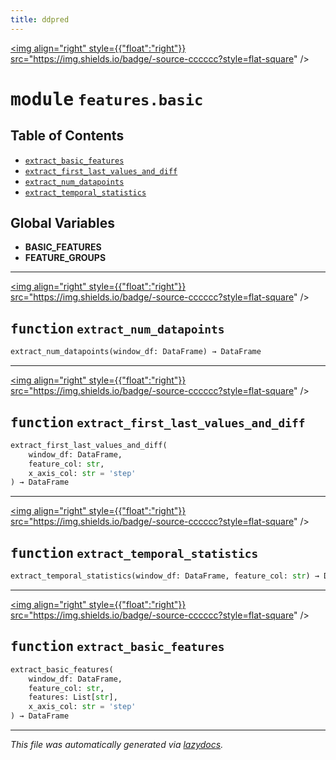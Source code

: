 ```yaml
---
title: ddpred
---
```


<a href="https://github.com/drothermel/%24%7BREPO%7D/blob/main/src/ddpred/features/basic.py"><img align="right" style={{"float":"right"}} src="https://img.shields.io/badge/-source-cccccc?style=flat-square" /></a>

# <kbd>module</kbd> `features.basic`



## Table of Contents
- [`extract_basic_features`](./ddpred.features.basic#function-extract-basic-features)
- [`extract_first_last_values_and_diff`](./ddpred.features.basic#function-extract-first-last-values-and-diff)
- [`extract_num_datapoints`](./ddpred.features.basic#function-extract-num-datapoints)
- [`extract_temporal_statistics`](./ddpred.features.basic#function-extract-temporal-statistics)


**Global Variables**
---------------
- **BASIC_FEATURES**
- **FEATURE_GROUPS**

---

<a href="https://github.com/drothermel/%24%7BREPO%7D/blob/main/src/ddpred/features/basic.py#L37"><img align="right" style={{"float":"right"}} src="https://img.shields.io/badge/-source-cccccc?style=flat-square" /></a>

## <kbd>function</kbd> `extract_num_datapoints`

```python
extract_num_datapoints(window_df: DataFrame) → DataFrame
```





---

<a href="https://github.com/drothermel/%24%7BREPO%7D/blob/main/src/ddpred/features/basic.py#L46"><img align="right" style={{"float":"right"}} src="https://img.shields.io/badge/-source-cccccc?style=flat-square" /></a>

## <kbd>function</kbd> `extract_first_last_values_and_diff`

```python
extract_first_last_values_and_diff(
    window_df: DataFrame,
    feature_col: str,
    x_axis_col: str = 'step'
) → DataFrame
```





---

<a href="https://github.com/drothermel/%24%7BREPO%7D/blob/main/src/ddpred/features/basic.py#L78"><img align="right" style={{"float":"right"}} src="https://img.shields.io/badge/-source-cccccc?style=flat-square" /></a>

## <kbd>function</kbd> `extract_temporal_statistics`

```python
extract_temporal_statistics(window_df: DataFrame, feature_col: str) → DataFrame
```





---

<a href="https://github.com/drothermel/%24%7BREPO%7D/blob/main/src/ddpred/features/basic.py#L90"><img align="right" style={{"float":"right"}} src="https://img.shields.io/badge/-source-cccccc?style=flat-square" /></a>

## <kbd>function</kbd> `extract_basic_features`

```python
extract_basic_features(
    window_df: DataFrame,
    feature_col: str,
    features: List[str],
    x_axis_col: str = 'step'
) → DataFrame
```







---

_This file was automatically generated via [lazydocs](https://github.com/ml-tooling/lazydocs)._
